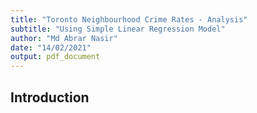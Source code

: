 ```yaml
---
title: "Toronto Neighbourhood Crime Rates - Analysis"
subtitle: "Using Simple Linear Regression Model"
author: "Md Abrar Nasir"
date: "14/02/2021"
output: pdf_document
---
```


## Introduction

